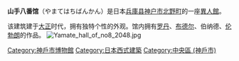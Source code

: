 '''山手八番馆'''（やまてはちばんかん）是日本[[兵庫县|兵庫县]][[神户市|神户市]][[北野町山本通|北野町]]的一座[[異人館|異人館]]。

该建筑建于[[大正|大正]]时代，拥有独特个性的外观。馆内拥有[[罗丹|罗丹]]、[[安托万·布德尔|布德尔]]、伯纳德、[[伦勃朗|伦勃朗]]的作品。
[[File:Yamate_hall_of_no8_2048.jpg|thumb]]
[[Category:神戶市博物館|Category:神戶市博物館]]
[[Category:日本西式建築|Category:日本西式建築]]
[[Category:中央區_(神戶市)|Category:中央區 (神戶市)]]